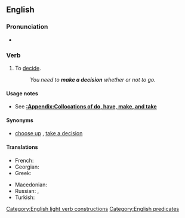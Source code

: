 ==English==

===Pronunciation===
* {{audio|en|En-au-make a decision.ogg|Audio (AU)}}

===Verb===
{{head|en|verb}}

# {{lb|en|intransitive}} To [[decide]].
#: ''You need to '''make a decision''' whether or not to go.''

====Usage notes====
* See '''[[:Appendix:Collocations of do, have, make, and take]]'''

====Synonyms====
* {{sense|decide}} [[choose up]] {{q|informal}}, [[take a decision]] {{q|much less common, especially in US}}

====Translations====
{{trans-top|to decide}}
* French: {{t|fr|[[prendre]] [[une]] [[décision]]}}
* Georgian: {{t|ka|გადაწყვეტილების მიღება}}
* Greek: {{t|el|[[παίρνω]] [[απόφαση]]}}
{{trans-mid}}
* Macedonian: {{t|mk|носам одлука}}
* Russian: {{t|ru|[[приня́ть]] [[реше́ние]]}}, {{t+|ru|реши́ть}}
* Turkish: {{t+|tr|karar vermek}}
{{trans-bottom}}

[[Category:English light verb constructions]]
[[Category:English predicates]]